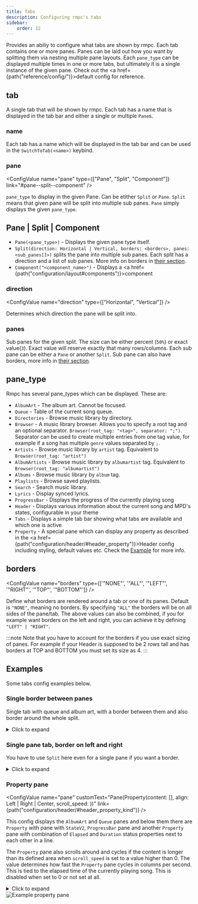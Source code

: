 ```yaml
---
title: Tabs
description: Configuring rmpc's tabs
sidebar:
    order: 12
---
```



<ConfigValue name="tabs" customText="<tab[]>" />

Provides an abiliy to configure what tabs are shown by rmpc. Each tab contains one or more panes. Panes
can be laid out how you want by splitting them via nesting multiple pane layouts. Each `pane_type` can be
displayed multiple times in one or more tabs, but ultimately it is a single instance of the given pane.
Check out the <a href={path("reference/config/")}>default config</a> for reference.

## tab

<ConfigValue name="tab" customText='(name: "<string>", pane: Pane | Split | Component)' />

A single tab that will be shown by rmpc. Each tab has a name that is displayed in the tab bar and either a single or multiple `Pane`s.

### name

<ConfigValue name="name" type="string" />

Each tab has a name which will be displayed in the tab bar and can be used in the `SwitchToTab(<name>)` keybind.

### pane

<ConfigValue name="pane" type={["Pane", "Split", "Component"]} link="#pane--split--component" />

`pane_type` to display in the given Pane. Can be etither `Split` or `Pane`. `Split` means that given pane will be split
into multiple sub panes. `Pane` simply displays the given `pane_type`.

## Pane | Split | Component

- `Pane(<pane_type>)` - Displays the given pane type itself.
- `Split(direction: Horizontal | Vertical, borders: <borders>, panes: <sub_panes[]>)` splits the pane into multiple sub panes. Each split has
  a direction and a list of sub panes. More info on borders in [their section](#borders).
- `Component("<component_name>")` - Displays a <a href={path("configuration/layout#components")}>component</a>

### direction

<ConfigValue name="direction" type={["Horizontal", "Vertical"]} />

Determines which direction the pane will be split into.

### panes

<ConfigValue name="panes" customText="(size: '50%', borders: <borders>, pane: Split() | Pane(<pane_type>)" />

Sub panes for the given split. The size can be either percent (`50%`) or exact value(`3`). Exact value will reserve exactly that many rows/columns.
Each sub pane can be either a `Pane` or another `Split`. Sub pane can also have borders, more info in [their section](#borders).

## pane_type

Rmpc has several pane_types which can be displayed. These are:

- `AlbumArt` - The album art. Cannot be focused.
- `Queue` - Table of the current song queue.
- `Directories` - Browse music library by directory.
- `Browser` - A music library browser. Allows you to specify a root tag and an optional separator. `Browser(root_tag: "<tag>", separator: ";")`.
  Separator can be used to create multiple entries from one tag value, for example if a song has multiple `genre` values separated by `;`.
- `Artists` - Browse music library by `artist` tag. Equivalent to `Browser(root_tag: "artist")`
- `AlbumArtists` - Browse music library by `albumartist` tag. Equivalent to `Browser(root_tag: "albumartist")`
- `Albums` - Browse music library by `album` tag.
- `Playlists` - Browse saved playlists.
- `Search` - Search music library.
- `Lyrics` - Display synced lyrics.
- `ProgressBar` - Displays the progress of the currently playing song
- `Header` - Displays various information about the current song and MPD's states, configurable in your theme
- `Tabs` - Displays a simple tab bar showing what tabs are available and which one is active
- `Property` - A special pane which can display any property as described in the <a href={path("configuration/header/#header_property")}>Header config</a>
  including styling, default values etc. Check the [Example](#property-pane) for more info.

## borders

<ConfigValue name="borders" type={['"NONE"', '"ALL"', '"LEFT"', '"RIGHT"', '"TOP"', '"BOTTOM"']} />

Define what borders are rendered around a tab or one of its panes. Default is `"NONE"`, meaning no borders.
By specifying `"ALL"` the borders will be on all sides of the pane/tab. The above values can also be combined,
if you for example want borders on the left and right, you can achieve it by defining `"LEFT" | "RIGHT"`.

:::note
Note that you have to account for the borders if you use exact sizing of panes. For example if your Header
is supposed to be 2 rows tall and has borders at TOP and BOTTOM you must set its size as 4.
:::

## Examples

Some tabs config examples below.

### Single border between panes

Single tab with queue and album art, with a border between them and also border around the whole split.

<details>

<summary>Click to expand</summary>

```rust
tabs: [
    (
        name: "Queue",
        pane: Split(
            direction: Horizontal,
            borders: "ALL",
            panes: [
                (
                    size: "40%",
                    borders: "RIGHT",
                    pane: Pane(AlbumArt),
                ),
                (
                    size: "60%",
                    pane: Pane(Queue),
                ),
            ],
        ),
    ),
],
```

</details>

### Single pane tab, border on left and right

You have to use `Split` here even for a single pane if you want a border.

<details>

<summary>Click to expand</summary>

```rust
tabs: [
    (
        name: "Tab",
        pane: Split(
            direction: Horizontal,
            borders: "LEFT | RIGHT",
            panes: [
                (
                    size: "100%",
                    pane: Pane(Queue),
                ),
            ],
        ),
    ),
],
```

</details>

### Property pane

<ConfigValue
    name="pane"
    customText="Pane(Property(content: <property>[], align: Left | Right | Center, scroll_speed: <number>))"
    link={path("configuration/header/#header_property_kind")}
/>

This config displays the `AlbumArt` and `Queue` panes and below them there are `Property` with pane with `StateV2`, `ProgressBar` pane and
another `Property` pane with combination of `Elapsed` and `Duration` status properties next to each other in a line.

The `Property` pane also scrolls around and cycles if the content is longer than its defined area when `scroll_speed` is set to a value higher
than 0. The value determines how fast the `Property` pane cycles in columns per second. This is tied to the elapsed time of the currently playing
song. This is disabled when set to 0 or not set at all.

<details>

<summary>Click to expand</summary>

```rust
tabs: [
    (
        name: "Test",
        pane: Split(
            direction: Vertical,
            panes: [
                (
                    size: "100%",
                    borders: "ALL",
                    pane: Split(
                        borders: "ALL",
                        direction: Horizontal,
                        panes: [
                            (
                                size: "40%",
                                borders: "RIGHT",
                                pane: Pane(AlbumArt),
                            ),
                            (
                                size: "60%",
                                pane: Pane(Queue),
                            ),
                        ],
                    ),
                ),
                (
                    size: "3",
                    borders: "ALL",
                    pane: Split(
                        direction: Horizontal,
                        panes: [
                            (
                                pane: Pane(Property(content: [(kind: Property(Status(StateV2())))], align: Left)),
                                size: "10",
                            ),
                            (
                                size: "100%",
                                pane: Pane(ProgressBar),
                            ),
                            (
                                size: "25",
                                pane: Pane(Property(
                                    content: [
                                        (kind: Property(Status(Elapsed))),
                                        (kind: Text(" / ")),
                                        (kind: Property(Status(Duration))),
                                        (kind: Group([
                                            (kind: Text(" (")),
                                            (kind: Property(Status(Bitrate))),
                                            (kind: Text(" kbps)")),
                                        ])),
                                    ], align: Right,
                                )),
                            ),
                        ]
                    ),
                ),
            ],
        ),
    ),
],
```

</details>

<Image src={example_property_pane} width={800} alt="Example property pane" />
